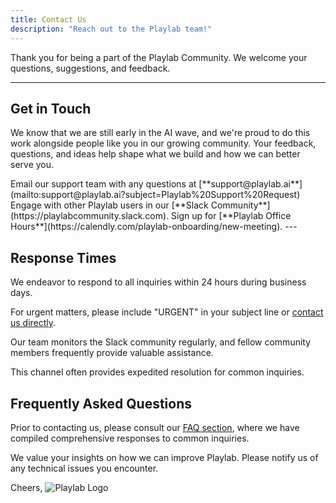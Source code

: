 ```yaml
---
title: Contact Us
description: "Reach out to the Playlab team!"
---
```

Thank you for being a part of the Playlab Community. We welcome your questions, suggestions, and feedback.

---

## <Icon icon="message" size="24" className="inline-block align-text-bottom" /> Get in Touch

We know that we are still early in the AI wave, and we're proud to do this work alongside people like you in our growing community. Your feedback, questions, and ideas help shape what we build and how we can better serve you.

<CardGroup cols={3}>
  <Card
    title="Email Support"
    icon="envelope"
  >
   Email our support team with any questions at [**support@playlab.ai**](mailto:support@playlab.ai?subject=Playlab%20Support%20Request)
  </Card>
  <Card
    title="Community Forum"
    icon="users"
  >
    Engage with other Playlab users in our [**Slack Community**](https://playlabcommunity.slack.com).
  </Card>
  <Card
    title="Office Hours"
    icon="calendar"
  >
Sign up for [**Playlab Office Hours**](https://calendly.com/playlab-onboarding/new-meeting).
  </Card>
</CardGroup>
---

## <Icon icon="clock" size="24" className="inline-block align-text-bottom" /> Response Times

<Accordion title="Email Support" icon="envelope" defaultClose>
  We endeavor to respond to all inquiries within 24 hours during business days.
  
  For urgent matters, please include "URGENT" in your subject line or [contact us directly](mailto:support@playlab.ai?subject=URGENT%3A%20Playlab%20Support%20Request).
</Accordion>

<Accordion title="Community Forum" icon="users">
  Our team monitors the Slack community regularly, and fellow community members frequently provide valuable assistance.
  
  This channel often provides expedited resolution for common inquiries.
</Accordion>

<Divider />

## <Icon icon="question" size="24" className="inline-block align-text-bottom" /> Frequently Asked Questions

Prior to contacting us, please consult our [FAQ section](/help/FAQ), where we have compiled comprehensive responses to common inquiries.

<Divider />

<CardGroup cols={2}>
  <Card
    title="Submit Feedback"
    icon="star"
    href="mailto:support@playlab.ai?subject=Playlab%20Feedback%20Submission"
  >
    We value your insights on how we can improve Playlab.
  </Card>
  <Card
    title="Report an Issue"
    icon="bug"
    href="mailto:support@playlab.ai?subject=Playlab%20Bug%20Report"
  >
    Please notify us of any technical issues you encounter.
  </Card>
</CardGroup>

Cheers,
![Playlab Logo](/logo/LightMode_Full.svg)